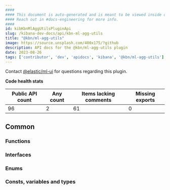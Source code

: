 ```yaml
---
####
#### This document is auto-generated and is meant to be viewed inside our experimental, new docs system.
#### Reach out in #docs-engineering for more info.
####
id: kibKbnMlAggUtilsPluginApi
slug: /kibana-dev-docs/api/kbn-ml-agg-utils
title: "@kbn/ml-agg-utils"
image: https://source.unsplash.com/400x175/?github
description: API docs for the @kbn/ml-agg-utils plugin
date: 2023-08-26
tags: ['contributor', 'dev', 'apidocs', 'kibana', '@kbn/ml-agg-utils']
---
```




Contact [@elastic/ml-ui](https://github.com/orgs/elastic/teams/ml-ui) for questions regarding this plugin.

**Code health stats**

| Public API count  | Any count | Items lacking comments | Missing exports |
|-------------------|-----------|------------------------|-----------------|
| 96 | 2 | 61 | 0 |

## Common

### Functions
<DocDefinitionList data={kbnMlAggUtilsObj.common.functions}/>

### Interfaces
<DocDefinitionList data={kbnMlAggUtilsObj.common.interfaces}/>

### Enums
<DocDefinitionList data={kbnMlAggUtilsObj.common.enums}/>

### Consts, variables and types
<DocDefinitionList data={kbnMlAggUtilsObj.common.misc}/>

